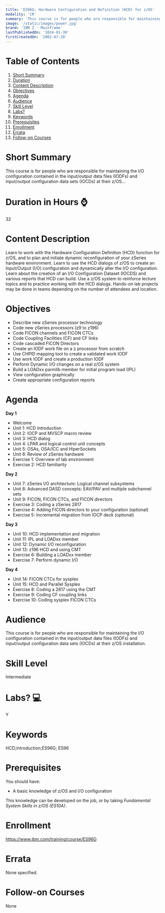 ```yaml
---
title: 'ES96G: Hardware Configuration and Definition (HCD) for z/OS'
modality: 'CR'
summary: 'This course is for people who are responsible for maintaining the I/O configuration contained in the input/output data files (IODFs) and input/output configuration data sets (IOCDs) at their z/OS...'
image: '/static/images/power.jpg'
brand: 'IBM Z - Mainframe'
lastPublishedOn: '2024-01-30'
firstCreatedOn: '2002-07-20'
---
```

# Table of Contents
1.  [Short Summary](#short-summary)
2.  [Duration](#duration-in-hours-)
3.  [Content Description](#content-description)
4.  [Objectives](#objectives)
5.  [Agenda](#agenda)
6.  [Audience](#audience)
7.  [Skill Level](#skill-level)
8.  [Labs?](#labs-)
9.  [Keywords](#keywords)
10. [Prerequisites](#prerequisites)
11. [Enrollment](#enrollment)
12. [Errata](#errata)
13. [Follow-on Courses](#follow-on-courses)

# Short Summary
This course is for people who are responsible for maintaining the I/O configuration contained in the input/output data files (IODFs) and input/output configuration data sets (IOCDs) at their z/OS...

# Duration in Hours ⌚
32

# Content Description
Learn to work with the Hardware Configuration Definition (HCD) function for z/OS, and to plan and initiate dynamic reconfiguration of your zSeries hardware environment. Learn to use the HCD dialogs of z/OS to create an Input/Output (I/O) configuration and dynamically alter the I/O configuration. Learn about the creation of an I/O Configuration Dataset (IOCDS) and various reports that HCD can build. Use a z/OS system to reinforce lecture topics and to practice working with the HCD dialogs. Hands-on lab projects may be done in teams depending on the number of attendees and location.



# Objectives
* Describe new zSeries processor technology
* Code new zSeries processors (z9 to z196)
* Code FICON channels and FICON CTCs
* Code Coupling Facilities (CF) and CF links
* Code cascaded FICON Directors
* Create an IODF work file on a z processor from scratch
* Use CHPID mapping tool to create a validated work IODF
* Use work IODF and create a production IODF
* Perform Dynamic I/O changes on a real z/OS system
* Build a LOADxx parmlib member for initial program load (IPL)
* View configuration graphically
* Create appropriate configuration reports


# Agenda
**Day 1**

* Welcome
* Unit 1: HCD introduction
* Unit 2: IOCP and MVSCP macro review
* Unit 3: HCD dialog
* Unit 4: LPAR and logical control unit concepts
* Unit 5: OSAs, OSA/ICC and HiperSockets
* Unit 6: Review of zSeries hardware
* Exercise 1: Overview of lab environment
* Exercise 2: HCD familiarity

**Day 2**

* Unit 7: zSeries I/O architecture: Logical channel subsystems
* Unit 8: Advanced DASD concepts: EAV/PAV and multiple subchannel sets
* Unit 9: FICON, FICON CTCs, and FICON directors
* Exercise 3: Coding a zSeries 2817
* Exercise 4: Adding FICON directors to your configuration (optional)
* Exercise 5: Incremental migration from IOCP deck (optional)

**Day 3**

* Unit 10: HCD implementation and migration
* Unit 11: IPL and LOADxx member
* Unit 12: Dynamic I/O reconfiguration
* Unit 13: z196 HCD and using CMT
* Exercise 6: Building a LOADxx member
* Exercise 7: Perform dynamic I/O

**Day 4**

* Unit 14: FICON CTCs for sysplex
* Unit 15: HCD and Parallel Sysplex
* Exercise 8: Coding a 2817 using the CMT
* Exercise 9: Coding CF coupling links
* Exercise 10: Coding sysplex FICON CTCs


# Audience
This course is for people who are responsible for maintaining the I/O configuration contained in the input/output data files (IODFs) and input/output configuration data sets (IOCDs) at their z/OS installation.



# Skill Level
Intermediate

# Labs? 💻
Y

# Keywords
HCD;introduction;ES96G; ES96

# Prerequisites
You should have:


* A basic knowledge of z/OS and I/O configuration


This knowledge can be developed on the job, or by taking *Fundamental System Skills in z/OS (ES10A)*.



# Enrollment
https://www.ibm.com/training/course/ES96G

# Errata
None specified.

# Follow-on Courses
None

